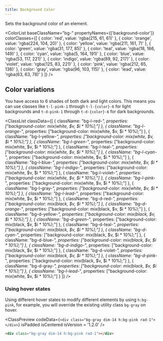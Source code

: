 ```yaml
---
title: Background Color
---
```



Sets the background color of an element.

<ColorList 
  baseClassName="bg-" 
  propertyNames={['background-color']} 
  colorClasses={[
    { color: 'red', value: 'rgba(215, 61, 61)' },
    { color: 'orange', value: 'rgba(224, 104, 20)' },
    { color: 'yellow', value: 'rgba(211, 161, 7)' },
    { color: 'green', value: 'rgba(31, 177, 85)' },
    { color: 'teal', value: 'rgba(18, 166, 149)' },
    { color: 'cyan', value: 'rgba(5, 164, 191)' },
    { color: 'blue', value: 'rgba(53, 117, 221)' },
    { color: 'indigo', value: 'rgba(89, 92, 217)' },
    { color: 'violet', value: 'rgba(125, 83, 221)' },
    { color: 'pink', value: 'rgba(212, 65, 138)' },
    { color: 'gray', value: 'rgba(96, 103, 115)' },
    { color: 'lead', value: 'rgba(63, 63, 78)' }
  ]}
/>

## Color variations

You have access to 6 shades of both dark and light colors. This means you can use classes like `t-l-pink-1` through `t-l-{color}-6` for light backgrounds and `t-d-pink-1` through `t-d-{color}-6` for dark backgrounds.

<ClassList
  classData={[
    {
      className: "bg-l-red-*",
      properties: ["background-color: mix(white, $v, $i * 10%);"]
    },
    {
      className: "bg-l-orange-*",
      properties: ["background-color: mix(white, $v, $i * 10%);"]
    },
    {
      className: "bg-l-yellow-*",
      properties: ["background-color: mix(white, $v, $i * 10%);"]
    },
    {
      className: "bg-l-green-*",
      properties: ["background-color: mix(white, $v, $i * 10%);"]
    },
    {
      className: "bg-l-teal-*",
      properties: ["background-color: mix(white, $v, $i * 10%);"]
    },
    {
      className: "bg-l-cyan-*",
      properties: ["background-color: mix(white, $v, $i * 10%);"]
    },
    {
      className: "bg-l-blue-*",
      properties: ["background-color: mix(white, $v, $i * 10%);"]
    },
    {
      className: "bg-l-indigo-*",
      properties: ["background-color: mix(white, $v, $i * 10%);"]
    },
    {
      className: "bg-l-violet-*",
      properties: ["background-color: mix(white, $v, $i * 10%);"]
    },
    {
      className: "bg-l-pink-*",
      properties: ["background-color: mix(white, $v, $i * 10%);"]
    },
    {
      className: "bg-l-gray-*",
      properties: ["background-color: mix(white, $v, $i * 10%);"]
    },
    {
      className: "bg-l-lead-*",
      properties: ["background-color: mix(white, $v, $i * 10%);"]
    },
    {
      className: "bg-d-red-*",
      properties: ["background-color: mix(black, $v, $i * 10%);"]
    },
    {
      className: "bg-d-orange-*",
      properties: ["background-color: mix(black, $v, $i * 10%);"]
    },
    {
      className: "bg-d-yellow-*",
      properties: ["background-color: mix(black, $v, $i * 10%);"]
    },
    {
      className: "bg-d-green-*",
      properties: ["background-color: mix(black, $v, $i * 10%);"]
    },
    {
      className: "bg-d-teal-*",
      properties: ["background-color: mix(black, $v, $i * 10%);"]
    },
    {
      className: "bg-d-cyan-*",
      properties: ["background-color: mix(black, $v, $i * 10%);"]
    },
    {
      className: "bg-d-blue-*",
      properties: ["background-color: mix(black, $v, $i * 10%);"]
    },
    {
      className: "bg-d-indigo-*",
      properties: ["background-color: mix(black, $v, $i * 10%);"]
    },
    {
      className: "bg-d-violet-*",
      properties: ["background-color: mix(black, $v, $i * 10%);"]
    },
    {
      className: "bg-d-pink-*",
      properties: ["background-color: mix(black, $v, $i * 10%);"]
    },
    {
      className: "bg-d-gray-*",
      properties: ["background-color: mix(black, $v, $i * 10%);"]
    },
    {
      className: "bg-l-lead-*",
      properties: ["background-color: mix(white, $v, $i * 10%);"]
    }
  ]}
/>

### Using hover states

Using different hover states to modify different elements by using `h:bg-pink`, for example, you will override the existing utility class `bg-gray` on hover.

<ClassPreview
  codeData={`
    <div class="bg-gray dim-14 h:bg-pink rad-1"></div>
  `}
  isPadded
  isCentered
  isVersion = '1.2.0'
/>

```html
<div class="bg-gray dim-14 h:bg-pink rad-1"></div>
```